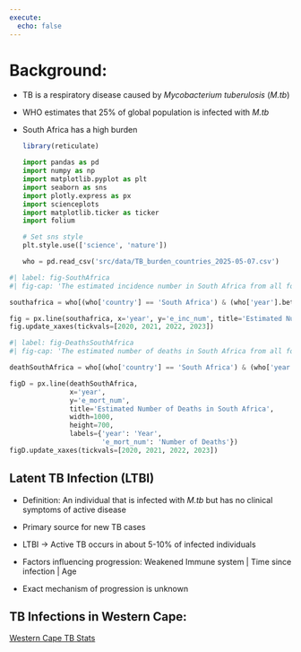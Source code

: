 ```yaml
---
execute:
  echo: false
---
```


# Background:

-   TB is a respiratory disease caused by *Mycobacterium tuberulosis* (*M.tb*)

-   WHO estimates that 25% of global population is infected with *M.tb*

-   South Africa has a high burden

    ```r
    library(reticulate)
    ```

    ```python

    import pandas as pd
    import numpy as np
    import matplotlib.pyplot as plt
    import seaborn as sns
    import plotly.express as px
    import scienceplots
    import matplotlib.ticker as ticker
    import folium

    # Set sns style
    plt.style.use(['science', 'nature'])

    who = pd.read_csv('src/data/TB_burden_countries_2025-05-07.csv')
    ```

```python
#| label: fig-SouthAfrica
#| fig-cap: 'The estimated incidence number in South Africa from all forms of TB'

southafrica = who[(who['country'] == 'South Africa') & (who['year'].between(2020, 2024))]

fig = px.line(southafrica, x='year', y='e_inc_num', title='Estimated Number of Incident Cases in South Africa', width=1000, height=700, labels={'year': 'Year', 'e_inc_num': 'Number of Incidence'})
fig.update_xaxes(tickvals=[2020, 2021, 2022, 2023])
```

```python
#| label: fig-DeathsSouthAfrica
#| fig-cap: 'The estimated number of deaths in South Africa from all forms of TB'

deathSouthAfrica = who[(who['country'] == 'South Africa') & (who['year'].between(2020, 2024))]

figD = px.line(deathSouthAfrica, 
               x='year', 
               y='e_mort_num', 
               title='Estimated Number of Deaths in South Africa', 
               width=1000, 
               height=700, 
               labels={'year': 'Year', 
                       'e_mort_num': 'Number of Deaths'})
figD.update_xaxes(tickvals=[2020, 2021, 2022, 2023])
```

## Latent TB Infection (LTBI)

-   Definition: An individual that is infected with *M.tb* but has no clinical symptoms of active disease

-   Primary source for new TB cases

-   LTBI -\> Active TB occurs in about 5-10% of infected individuals

-   Factors influencing progression: Weakened Immune system \| Time since infection \| Age

-   Exact mechanism of progression is unknown

## TB Infections in Western Cape:

[Western Cape TB Stats](https://www.westerncape.gov.za/health-wellness/provincial-tb-dashboard)
